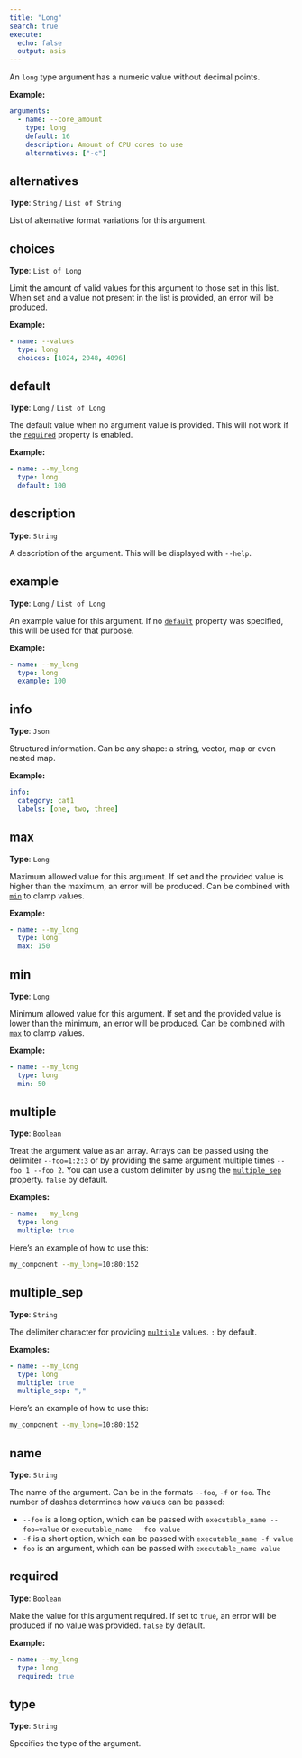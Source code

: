 ```yaml
---
title: "Long"
search: true
execute:
  echo: false
  output: asis
---
```


An `long` type argument has a numeric value without decimal points.

**Example:**

```yaml
arguments:
  - name: --core_amount
    type: long
    default: 16
    description: Amount of CPU cores to use
    alternatives: ["-c"]

```

## alternatives

**Type**: `String` / `List of String`

List of alternative format variations for this argument.

## choices

**Type**: `List of Long`

Limit the amount of valid values for this argument to those set in this list. When set and a value not present in the list is provided, an error will be produced.

**Example:**

```yaml
- name: --values
  type: long
  choices: [1024, 2048, 4096]

```

## default

**Type**: `Long` / `List of Long`

The default value when no argument value is provided. This will not work if the [`required`](#required) property is enabled.

**Example:**

```yaml
- name: --my_long
  type: long
  default: 100

```

## description

**Type**: `String`

A description of the argument. This will be displayed with `--help`.

## example

**Type**: `Long` / `List of Long`

An example value for this argument. If no [`default`](#default) property was specified, this will be used for that purpose.

**Example:**

```yaml
- name: --my_long
  type: long
  example: 100

```

## info

**Type**: `Json`

Structured information. Can be any shape: a string, vector, map or even nested map.

**Example:**

```yaml
info:
  category: cat1
  labels: [one, two, three]
```

## max

**Type**: `Long`

Maximum allowed value for this argument. If set and the provided value is higher than the maximum, an error will be produced. Can be combined with [`min`](#min) to clamp values.

**Example:**

```yaml
- name: --my_long
  type: long
  max: 150

```

## min

**Type**: `Long`

Minimum allowed value for this argument. If set and the provided value is lower than the minimum, an error will be produced. Can be combined with [`max`](#max) to clamp values.

**Example:**

```yaml
- name: --my_long
  type: long
  min: 50

```

## multiple

**Type**: `Boolean`

Treat the argument value as an array. Arrays can be passed using the delimiter `--foo=1:2:3` or by providing the same argument multiple times `--foo 1 --foo 2`. You can use a custom delimiter by using the [`multiple_sep`](#multiple_sep) property. `false` by default.

**Examples:**

```yaml
- name: --my_long
  type: long
  multiple: true

```

Here's an example of how to use this:

```bash
my_component --my_long=10:80:152
```

## multiple_sep

**Type**: `String`

The delimiter character for providing [`multiple`](#multiple) values. `:` by default.

**Examples:**

```yaml
- name: --my_long
  type: long
  multiple: true
  multiple_sep: ","

```

Here's an example of how to use this:

```bash
my_component --my_long=10:80:152
```

## name

**Type**: `String`

The name of the argument. Can be in the formats `--foo`, `-f` or `foo`. The number of dashes determines how values can be passed:  

  - `--foo` is a long option, which can be passed with `executable_name --foo=value` or `executable_name --foo value`
  - `-f` is a short option, which can be passed with `executable_name -f value`
  - `foo` is an argument, which can be passed with `executable_name value`  


## required

**Type**: `Boolean`

Make the value for this argument required. If set to `true`, an error will be produced if no value was provided. `false` by default.

**Example:**

```yaml
- name: --my_long
  type: long
  required: true

```

## type

**Type**: `String`

Specifies the type of the argument.

